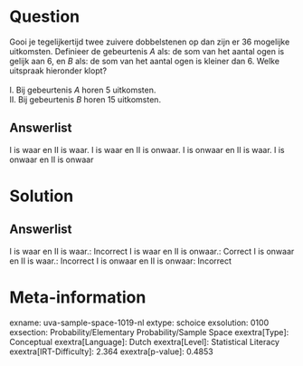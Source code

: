 Question
========

Gooi je tegelijkertijd twee zuivere dobbelstenen op dan zijn er 36
mogelijke uitkomsten. Definieer de gebeurtenis *A* als: de som van het
aantal ogen is gelijk aan 6, en *B* als: de som van het aantal ogen is
kleiner dan 6. Welke uitspraak hieronder klopt?\
\
I. Bij gebeurtenis *A* horen 5 uitkomsten.\
II. Bij gebeurtenis *B* horen 15 uitkomsten.

Answerlist
----------

I is waar en II is waar.
I is waar en II is onwaar.
I is onwaar en II is waar.
I is onwaar en II is onwaar

Solution
========

Answerlist
----------

I is waar en II is waar.: Incorrect
I is waar en II is onwaar.: Correct
I is onwaar en II is waar.: Incorrect
I is onwaar en II is onwaar: Incorrect

Meta-information
================
exname: uva-sample-space-1019-nl
extype: schoice
exsolution: 0100
exsection: Probability/Elementary Probability/Sample Space
exextra[Type]: Conceptual
exextra[Language]: Dutch
exextra[Level]: Statistical Literacy
exextra[IRT-Difficulty]: 2.364
exextra[p-value]: 0.4853
